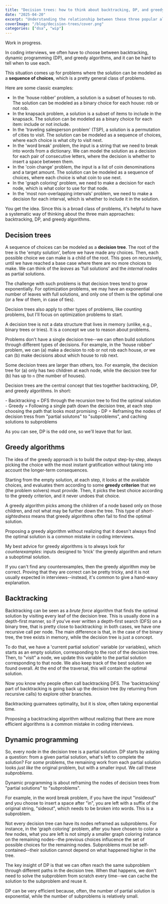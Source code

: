 ```yaml
---
title: "Decision trees: how to think about backtracking, DP, and greedy algorithms (WIP)"
date: "2025-04-20"
excerpt: "Understanding the relationship between these three popular algorithmic techniques."
coverImage: "/blog/decision-trees/cover.png"
categories: ["dsa", "wip"]
---
```


<Callout>Work in progress.</Callout>

In coding interviews, we often have to choose between backtracking, dynamic programming (DP), and greedy algorithms, and it can be hard to tell when to use each.

This situation comes up for problems where the solution can be modeled as a **sequence of choices**, which is a pretty general class of problems.

Here are some classic examples:

- In the 'house robber' problem, a solution is a subset of houses to rob. The solution can be modeled as a binary choice for each house: rob or not rob.
- In the knapsack problem, a solution is a subset of items to include in the knapsack. The solution can be modeled as a binary choice for each item: include or not include.
- In the 'traveling salesperson problem' (TSP), a solution is a permutation of cities to visit. The solution can be modeled as a sequence of choices, where each choice is what city to visit next.
- In the 'word break' problem, the input is a string that we need to break into words from a dictionary. We can model the solution as a decision for each pair of consecutive letters, where the decision is whether to insert a space between them.
- In the 'coin change' problem, the input is a list of coin denominations and a target amount. The solution can be modeled as a sequence of choices, where each choice is what coin to use next.
- In the 'graph coloring' problem, we need to make a decision for each node, which is what color to use for that node.
- In the 'most non-overlapping intervals' problem, we need to make a decision for each interval, which is whether to include it in the solution.

You get the idea. Since this is a broad class of problems, it's helpful to have a systematic way of thinking about the three main approaches: backtracking, DP, and greedy algorithms.

## Decision trees

A sequence of choices can be modeled as a **decision tree**. The root of the tree is the 'empty solution', before we have made any choices. Then, each possible choice we can make is a child of the root. This goes on recursively, until we have reached a base case where there are no more choices to make. We can think of the _leaves_ as 'full solutions' and the _internal nodes_ as partial solutions.

The challenge with such problems is that decision trees tend to grow exponentially. For optimization problems, we may have an exponential number of leaves with full solutions, and only one of them is the optimal one (or a few of them, in case of ties).

Decision trees also apply to other types of problems, like counting problems, but I'll focus on optimization problems to start.

<Callout>
  A decision tree is not a data structure that lives in memory (unlike, e.g.,
  binary trees or tries). It is a concept we use to reason about problems.
</Callout>

Problems don't have a single decision tree--we can often build solutions through different types of decisions. For example, in the 'house robber' problem, we can (a) make a decision to rob or not rob each house, _or_ we can (b) make decisions about which house to rob next.

Some decision trees are larger than others, too. For example, the decision tree for (a) only has two children at each node, while the decision tree for (b) has up to `n` (the number of houses).

Decision trees are the central concept that ties together backtracking, DP, and greedy algorithms. In short:

<Callout>
  - Backtracking = DFS through the recursion tree to find the optimal solution -
  Greedy = Following a single path down the decision tree, at each step choosing
  the path that looks most promising - DP = Reframing the nodes of decision
  tress from "partial solutons" to "subproblems", and caching solutions to
  subproblems
</Callout>

As you can see, DP is the odd one, so we'll leave that for last.

## Greedy algorithms

The idea of the greedy approach is to build the output step-by-step, always picking the choice with the most instant gratification without taking into account the longer-term consequences.

Starting from the empty solution, at each step, it looks at the available choices, and evaluates them according to some **greedy criterion** that we (the problem solvers) must provide. Then, it picks the best choice according to the greedy criterion, and it never undoes that choice.

A greedy algorithm picks among the children of a node based only on those children, and not what may be further down the tree. This type of _short-sightedness_ means that greedy algorithms often fail to find the optimal solution.

<Callout>
  Proposing a greedy algorithm without realizing that it doesn't always find the
  optimal solution is a common mistake in coding interviews.
</Callout>

My best advice for greedy algorithms is to always look for _counterexamples_: inputs designed to 'trick' the greedy algorithm and return a suboptimal solution.

If you can't find any counterexamples, then the greedy algorithm _may_ be correct. Proving that they are correct can be pretty tricky, and it is not usually expected in interviews--instead, it's common to give a hand-wavy explanation.

## Backtracking

Backtracking can be seen as a _brute force_ algorithm that finds the optimal solution by visiting every leaf of the decision tree. This is usually done in a depth-first manner, so if you've ever written a depth-first search (DFS) on a binary tree, that is pretty close to backtracking: in both cases, we have one recursive call per node. The main difference is that, in the case of the binary tree, the tree exists in memory, while the decision tree is just a concept.

To do that, we have a 'current partial solution' variable (or variables), which starts as an empty solution, corresponding to the root of the decision tree. Then, to "visit" a node, we update this variable to the partial solution corresponding to that node. We also keep track of the best solution we found overall. At the end of the traversal, this will contain the optimal solution.

Now you know why people often call backtracking DFS. The 'backtracking' part of backtracking is going back up the decision tree (by returning from recursive calls) to explore other branches.

Backtracking guarnatees optimality, but it is slow, often taking exponential time.

<Callout>
  Proposing a backtracking algorithm without realizing that there are more
  efficient algorithms is a common mistake in coding interviews.
</Callout>

## Dynamic programming

So, every node in the decision tree is a partial solution. DP starts by asking a question: from a given partial solution, what's left to complete the solution? For _some_ problems, the remaining work from each partial solution looks _just like_ the original problem, but with a smaller input. We call these _subproblems_.

<Callout>
  Dynamic programming is about reframing the nodes of decision trees from
  "partial solutions" to "subproblems".
</Callout>

For example, in the word break problem, if you have the input "insideout" and you choose to insert a space after "in", you are left with a suffix of the original string, "sideout", which needs to be broken into words. This is a subproblem.

Not every decision tree can have its nodes reframed as subproblems. For instance, in the 'graph coloring' problem, after you have chosen to color a few nodes, what you are left is not simply a smaller graph coloring instance on the remaining nodes--the previous choices influcence the set of possible choices for the remaining nodes. Subproblems must be self-contained--their solution cannot depend on what happened higher in the tree.

The key insight of DP is that we can often reach the same subproblem through different paths in the decision tree. When that happens, we don't need to solve the subproblem from scratch every time--we can cache the solution to the subproblem and reuse it.

DP can be very efficient because, often, the number of partial solution is exponential, while the number of subproblems is relatively small.
